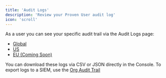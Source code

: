 ```yaml
---
title: 'Audit Logs'
description: 'Review your Proven User audit log'
icon: 'scroll'
---
```


As a user you can see your specific audit trail via the Audit Logs page:

- [Global](https://console.proven.cloud/user/security/logs)
- [US](https://console.us.proven.cloud/user/security/logs)
- [EU (Coming Soon)](https://console.eu.proven.cloud/user/security/logs)

You can download these logs via CSV or JSON directly in the Console. To export logs to a SIEM, use the [Org Audit Trail](/org/security/logs)